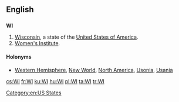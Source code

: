 ==English==

==={{abbreviation-old|en}}===
'''WI'''

# [[Wisconsin]], a state of the [[United States of America]].
# [[Women's Institute]].

====Holonyms====
* [[Western Hemisphere]], [[New World]], [[North America]], [[Usonia]], [[Usania]]

[[Category:en:US States]]

[[cs:WI]]
[[fr:WI]]
[[ku:WI]]
[[hu:WI]]
[[pl:WI]]
[[ta:WI]]
[[tr:WI]]